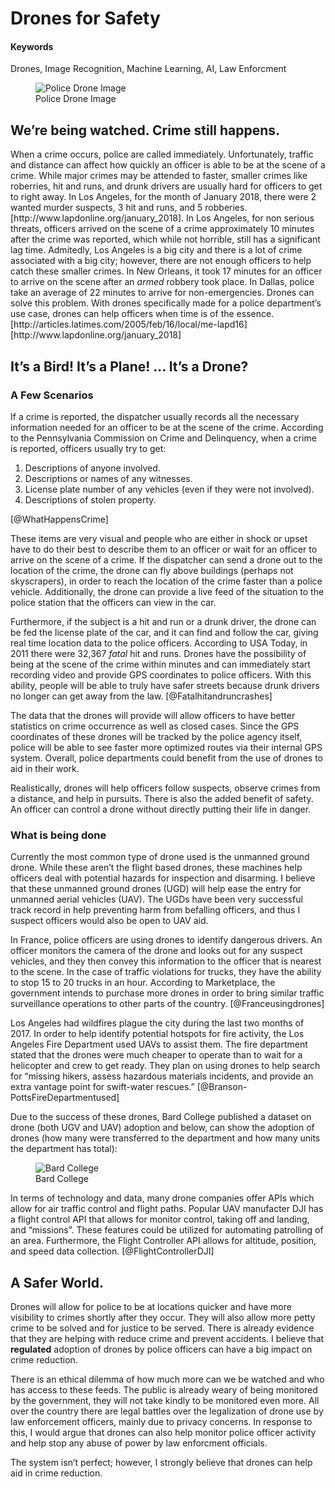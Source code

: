 # Drones for Safety {#Drone-Monitoring}

#### Keywords {-}

Drones, Image Recognition, Machine Learning, AI, Law Enforcment

![Police Drone Image](https://buzzworthy.s3.amazonaws.com/wp-content/uploads/2015/01/police-drones-latimes-2011.jpg)


## We're being watched. Crime still happens. 

When a crime occurs, police are called immediately. Unfortunately, traffic and distance can affect how quickly an officer is able to be at the scene of a crime. While major crimes may be attended to faster, smaller crimes like roberries, hit and runs, and drunk drivers are usually hard for officers to get to right away. In Los Angeles, for the month of January 2018, there were 2 wanted murder suspects, 3 hit and runs, and 5 robberies.[http://www.lapdonline.org/january_2018]. In Los Angeles, for non serious threats, officers arrived on the scene of a crime approximately 10 minutes after the crime was reported, which while not horrible, still has a significant lag time. Admitedly, Los Angeles is a big city and there is a lot of crime associated with a big city; however, there are not enough officers to help catch these smaller crimes. In New Orleans, it took 17 minutes for an officer to arrive on the scene after an _armed_ robbery took place. In Dallas, police take an average of 22 minutes to arrive for non-emergencies. Drones can solve this problem. With drones specifically made for a police department's use case, drones can help officers when time is of the essence. [http://articles.latimes.com/2005/feb/16/local/me-lapd16] [http://www.lapdonline.org/january_2018]

## It's a Bird! It's a Plane! ... It's a Drone? 

### A Few Scenarios

If a crime is reported, the dispatcher usually records all the necessary information needed for an officer to be at the scene of the crime. According to the Pennsylvania Commission on Crime and Delinquency, when a crime is reported, officers usually try to get:

1. Descriptions of anyone involved.
2. Descriptions or names of any witnesses.
3. License plate number of any vehicles (even if they were not involved).
4. Descriptions of stolen property.

[@WhatHappensCrime]

These items are very visual and people who are either in shock or upset have to do their best to describe them to an officer or wait for an officer to arrive on the scene of a crime. If the dispatcher can send a drone out to the location of the crime, the drone can fly above buildings (perhaps not skyscrapers), in order to reach the location of the crime faster than a police vehicle. Additionally, the drone can provide a live feed of the situation to the police station that the officers can view in the car. 

Furthermore, if the subject is a hit and run or a drunk driver, the drone can be fed the license plate of the car, and it can find and follow the car, giving real time location data to the police officers. According to USA Today, in 2011 there were 32,367 _fatal_ hit and runs. Drones have the possibility of being at the scene of the crime within minutes and can immediately start recording video and provide GPS coordinates to police officers. With this ability, people will be able to truly have safer streets because drunk drivers no longer can get away from the law. [@Fatalhitandruncrashes]

The data that the drones will provide will allow officers to have better statistics on crime occurrence as well as closed cases. Since the GPS coordinates of these drones will be tracked by the police agency itself, police will be able to see faster more optimized routes via their internal GPS system. Overall, police departments could benefit from the use of drones to aid in their work.

Realistically, drones will help officers follow suspects, observe crimes from a distance, and help in pursuits. There is also the added benefit of safety. An officer can control a drone without directly putting their life in danger. 

### What is being done

Currently the most common type of drone used is the unmanned ground drone. While these aren't the flight based drones, these machines help officers deal with potential hazards for inspection and disarming. I believe that these unmanned ground drones (UGD) will help ease the entry for unmanned aerial vehicles (UAV). The UGDs have been very successful track record in help preventing harm from befalling officers, and thus I suspect officers would also be open to UAV aid.

In France, police officers are using drones to identify dangerous drivers. An officer monitors the camera of the drone and looks out for any suspect vehicles, and they then convey this information to the officer that is nearest to the scene. In the case of traffic violations for trucks, they have the ability to stop 15 to 20 trucks in an hour. According to Marketplace, the government intends to purchase more drones in order to bring similar traffic surveillance operations to other parts of the country. [@Franceusingdrones]

Los Angeles had wildfires plague the city during the last two months of 2017. In order to help identify potential hotspots for fire activity, the Los Angeles Fire Department used UAVs to assist them. The fire department stated that the drones were much cheaper to operate than to wait for a helicopter and crew to get ready. They plan on using drones to help search for "missing hikers, assess hazardous materials incidents, and provide an extra vantage point for swift-water rescues." [@Branson-PottsFireDepartmentused]

Due to the success of these drones, Bard College published a dataset on drone (both UGV and UAV) adoption and below, can show the adoption of drones (how many were transferred to the department and how many units the department has total):

![Bard College](http://dronecenter.bard.edu/files/2016/07/Top-Agencies.png)

In terms of technology and data, many drone companies offer APIs which allow for air traffic control and flight paths. Popular UAV manufacter DJI has a flight control API that allows for monitor control, taking off and landing, and "missions". These features could be utilized for automating patrolling of an area. Furthermore, the Flight Controller API allows for altitude, position, and speed data collection.  [@FlightControllerDJI]

## A Safer World.

Drones will allow for police to be at locations quicker and have more visibility to crimes shortly after they occur. They will also allow more petty crime to be solved and for justice to be served. There is already evidence that they are helping with reduce crime and prevent accidents. I believe that **regulated** adoption of drones by police officers can have a big impact on crime reduction.

There is an ethical dilemma of how much more can we be watched and who has access to these feeds. The public is already weary of being monitored by the government, they will not take kindly to be monitored even more. All over the country there are legal battles over the legalization of drone use by law enforcement officers, mainly due to privacy concerns. In response to this, I would argue that drones can also help monitor police officer activity and help stop any abuse of power by law enforcment officials. 

The system isn't perfect; however, I strongly believe that drones can help aid in crime reduction.